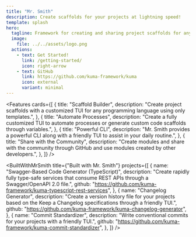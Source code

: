 ```yaml
---
title: "Mr. Smith"
description: Create scaffolds for your projects at lightning speed!
template: splash
hero:
  tagline: Framework for creating and sharing project scaffolds for any programming language with an intuitive TUI without needing much effort!
  image:
    file: ../../assets/logo.png
  actions:
    - text: Get Started!
      link: /getting-started/
      icon: right-arrow
    - text: GitHub
      link: https://github.com/kuma-framework/kuma
      icon: external
      variant: minimal
---
```



<Features
  cards={[
    {
      title: "Scaffold Builder",
      description:
        "Create project scaffolds with a customized TUI for any programming language using only templates.",
    },
    {
      title: "Automate Processes",
      description:
        "Create a fully customized TUI to automate processes or generate custom code scaffolds through variables.",
    },
    {
      title: "Powerful CLI",
      description:
        "Mr. Smith provides a powerful CLI along with a friendly TUI to assist in your daily routine.",
    },
    {
      title: "Share with the Community",
      description:
        "Create modules and share with the community through GitHub and use modules created by other developers.",
    },
  ]}
/>

<BuiltWithMrSmith
  title={"Built with Mr. Smith"}
  projects={[
    {
      name: "Swagger-Based Code Generator (TypeScript)",
      description:
        "Create rapidly fully type-safe services that consume REST APIs through a Swagger/OpenAPI 2.0 file.",
      github: "https://github.com/kuma-framework/kuma-typescript-rest-services",
    },
    {
      name: "Changelog Generator",
      description:
        "Create a version history file for your projects based on the Keep a Changelog specifications through a friendly TUI.",
      github: "https://github.com/kuma-framework/kuma-changelog-generator",
    },
    {
      name: "Commit Standardizer",
      description:
        "Write conventional commits for your projects with a friendly TUI.",
      github: "https://github.com/kuma-framework/kuma-commit-standardizer",
    },
  ]}
/>

